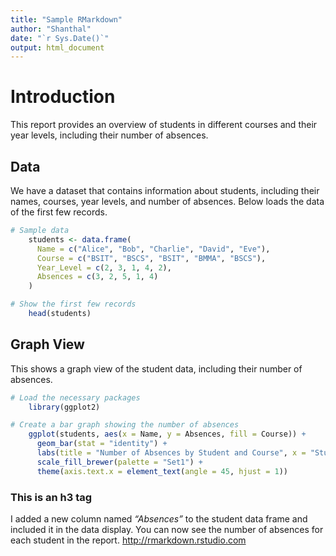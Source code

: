 ```yaml
---
title: "Sample RMarkdown"
author: "Shanthal"
date: "`r Sys.Date()`"
output: html_document
---
```

# Introduction

This report provides an overview of students in different courses and their year levels, including their number of absences.

## Data

We have a dataset that contains information about students, including their names, courses, year levels, and number of absences. Below loads the data of the first few records.

```r
# Sample data
    students <- data.frame(
      Name = c("Alice", "Bob", "Charlie", "David", "Eve"),
      Course = c("BSIT", "BSCS", "BSIT", "BMMA", "BSCS"),
      Year_Level = c(2, 3, 1, 4, 2),
      Absences = c(3, 2, 5, 1, 4)
    )

# Show the first few records
    head(students)
```

## Graph View

This shows a graph view of the student data, including their number of absences.
```r
# Load the necessary packages
    library(ggplot2)

# Create a bar graph showing the number of absences
    ggplot(students, aes(x = Name, y = Absences, fill = Course)) +
      geom_bar(stat = "identity") +
      labs(title = "Number of Absences by Student and Course", x = "Student Name", y = "Number of Absences") +
      scale_fill_brewer(palette = "Set1") +
      theme(axis.text.x = element_text(angle = 45, hjust = 1))

```

### This is an h3 tag

I added a new column named *"Absences"* to the student data frame and included it in the data display. You can now see the number of absences for each student in the report. <http://rmarkdown.rstudio.com>


